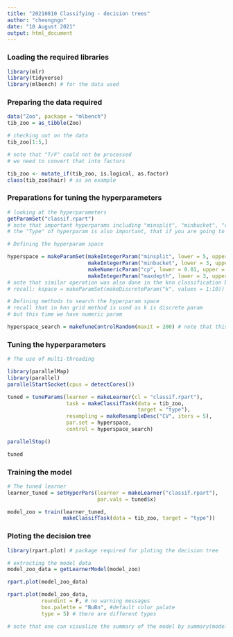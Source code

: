 ```yaml
---
title: "20210810 Classifying - decision trees"
author: "cheungngo"
date: "10 August 2021"
output: html_document
---
```


### Loading the required libraries

```r
library(mlr)
library(tidyverse)
library(mlbench) # for the data used
```

### Preparing the data required

```r
data("Zoo", package = "mlbench")
tib_zoo = as_tibble(Zoo)
```

```r
# checking out on the data
tib_zoo[1:5,]
```

```r
# note that "T/F" could not be processed
# we need to convert that into factors

tib_zoo <- mutate_if(tib_zoo, is.logical, as.factor)
class(tib_zoo$hair) # as an example
```

### Preparations for tuning the hyperparameters

```r
# looking at the hyperparameters
getParamSet("classif.rpart")
# note that important hyperparams including "minsplit", "minbucket", "cp", and "maxdepth"
# the "Type" of hyperparam is also important, that if you are going to define a numeric param you should use makeNumericParam()
```

```r
# Defining the hyperparam space

hyperspace = makeParamSet(makeIntegerParam("minsplit", lower = 5, upper = 20),
                          makeIntegerParam("minbucket", lower = 3, upper = 10),
                          makeNumericParam("cp", lower = 0.01, upper = 0.1),
                          makeIntegerParam("maxdepth", lower = 3, upper = 10))
# note that similar operation was also done in the knn classification but it was much simpler
# recall: kspace = makeParamSet(makeDiscreteParam("k", values = 1:10))
```

```r
# Defining methods to search the hyperparam space
# recall that in knn grid method is used as k is discrete param
# but this time we have numeric param

hyperspace_search = makeTuneControlRandom(maxit = 200) # note that this is much higher than the previous Support Vector Machine one, as decision trees are less computationally demanding
```

### Tuning the hyperparameters

```r
# The use of multi-threading 

library(parallelMap)
library(parallel)
parallelStartSocket(cpus = detectCores())
```

```r
tuned = tuneParams(learner = makeLearner(cl = "classif.rpart"),
                   task = makeClassifTask(data = tib_zoo,
                                          target = "type"),
                   resampling = makeResampleDesc("CV", iters = 5),
                   par.set = hyperspace,
                   control = hyperspace_search)

parallelStop()
```

```r
tuned
```

### Training the model

```r
# The tuned learner
learner_tuned = setHyperPars(learner = makeLearner("classif.rpart"),
                             par.vals = tuned$x)
```

```r
model_zoo = train(learner_tuned,
                  makeClassifTask(data = tib_zoo, target = "type"))
```

### Ploting the decision tree

```r
library(rpart.plot) # package required for ploting the decision tree
```

```r
# extracting the model data
model_zoo_data = getLearnerModel(model_zoo)
```

```r
rpart.plot(model_zoo_data)
```

```r
rpart.plot(model_zoo_data,
           roundint = F, # no warning messages
           box.palette = "BuBn", #default color palate
           type = 5) # there are different types
```

```r
# note that one can visualize the summary of the model by summary(model_zoo_data)
```